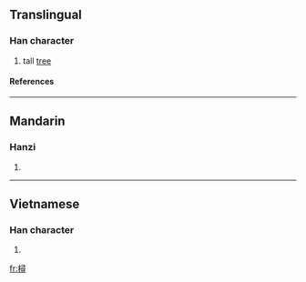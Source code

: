 {{see|桪}}

==Translingual==
===Han character===
{{Han char|rn=75|rad=木|as=12|sn=16|four=|canj=木尸一戈 (DSMI)}}
# tall [[tree]]
====References====
{{Han ref|kx=0551.200|dkj=15487|dj=0939.210|hdz=21296.110|uh=6A33|ud=27187}}
----
==Mandarin==
===Hanzi===
{{cmn-hanzi|pin=[[xín]] ([[xin2]])|wg=hsin<sup>2</sup>}}
# {{defn|Mandarin}}
----
==Vietnamese==
===Han character===
{{vi-hantu|đẽo [[giầm]] }}
# {{defn|Vietnamese}}

[[fr:樳]]